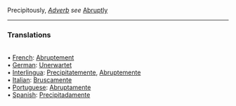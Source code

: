 Precipitously, <i>[[Adverb]]</i> ''see'' [[Abruptly]]<HR> 
<P> <H3>Translations</H3>
<BR>• [[French]]: [[Abruptement]]
<BR>• [[German]]: [[Unerwartet]]
<BR>• [[Interlingua]]: [[Precipitatemente]], [[Abruptemente]]
<BR>• [[Italian]]: [[Bruscamente]]
<BR>• [[Portuguese]]: [[Abruptamente]]
<BR>• [[Spanish]]: [[Precipitadamente]]<BR>